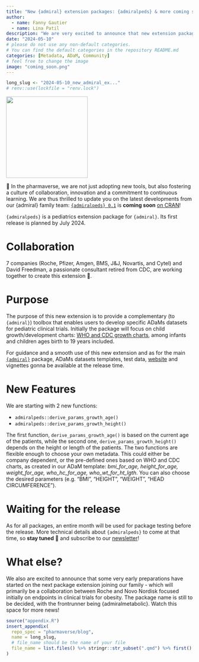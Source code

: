 ```yaml
---
title: "New {admiral} extension packages: {admiralpeds} & more coming soon!"
author:
  - name: Fanny Gautier
  - name: Lina Patil
description: "We are very excited to announce that new extension packages are expected very soon in the {admiral} family: {admiralpeds}, a pediatrics extension, and another extension (name TBC) for obesity in clinical trials"
date: "2024-05-10"
# please do not use any non-default categories.
# You can find the default categories in the repository README.md
categories: [Metadata, ADaM, Community]
# feel free to change the image
image: "coming_soon.png"
---
```


<!--------------- typical setup ----------------->

```r
long_slug <- "2024-05-10_new_admiral_ex..."
# renv::use(lockfile = "renv.lock")
```

<!--------------- post begins here ----------------->

[![](admiralpeds.png){fig-align="center" width="220"}](https://pharmaverse.github.io/admiralpeds/index.html)

📢 In the pharmaverse, we are not just adopting new tools, but also fostering a culture of collaboration, innovation and a commitment to continuous learning. We are thus thrilled to update you on the latest developments from our {admiral} family team: [`{admiralpeds} 0.1`](https://pharmaverse.github.io/admiralpeds/index.html) is __coming soon__ [on CRAN](https://cran.r-project.org)!

`{admiralpeds}` is a pediatrics extension package for  `{admiral}`. Its first release is planned by July 2024.

# Collaboration

7 companies (Roche, Pfizer, Amgen, BMS, J&J, Novartis, and Cytel) and David Freedman, a passionate consultant retired from CDC, are working together to create this extension 🤝.

# Purpose

The purpose of this new extension is to provide a complementary (to `{admiral}`) toolbox that enables users to develop specific ADaMs datasets for pediatric clinical trials.
Initially the package will focus on child growth/development charts: [WHO and CDC growth charts](https://www.cdc.gov/growthcharts/who_charts.htm), among infants and children ages birth to 19 years included. 

For guidance and a smooth use of this new extension and as for the main [`{admiral}`](https://pharmaverse.github.io/admiral/index.html) package, ADaMs datasets templates, test data, [website](https://pharmaverse.github.io/admiralpeds/index.html) and vignettes gonna be available at the release time.

# New Features

We are starting with 2 new functions: 

* `admiralpeds::derive_params_growth_age()`
* `admiralpeds::derive_params_growth_height()`

The first function, `derive_params_growth_age()` is based on the current age of the patients, while the second one, `derive_params_growth_height()` depends on the height or length of the patients. The two functions are flexible enough to choose your own metadata. This could either be company dependent, or the pre-defined ones based on WHO and CDC charts, as created in our ADaM template: *bmi_for_age, height_for_age, weight_for_age, who_hc_for_age, who_wt_for_ht_lgth*. You can also choose the desired parameters (e.g. "BMI", "HEIGHT", "WEIGHT", "HEAD CIRCUMFERENCE").

# Waiting for the release

As for all packages, an entire month will be used for package testing before the release.
More technical details about `{admiralpeds}` to come at that time, so __stay tuned__ 👀 and subscribe to our [newsletter](https://forms.office.com/pages/responsepage.aspx?id=xeEJLj1cykuXxFc6VpX1UAPF0grflaRJu8z6VC7-hy5UMTE0M0lXR1JON1Q0MkRIRlA1TlZSNDhUSC4u)! 

# What else?

We also are excited to announce that some very early preparations have started on the next package extension joining our family - which will primarily be a collaboration between Roche and Novo Nordisk focused initially on endpoints in clinical trials for obesity. The package name is still to be decided, with the frontrunner being {admiralmetabolic}. Watch this space for more news!


<!--------------- appendices go here ----------------->

```r
source("appendix.R")
insert_appendix(
  repo_spec = "pharmaverse/blog",
  name = long_slug,
  # file_name should be the name of your file
  file_name = list.files() %>% stringr::str_subset(".qmd") %>% first()
)
```
